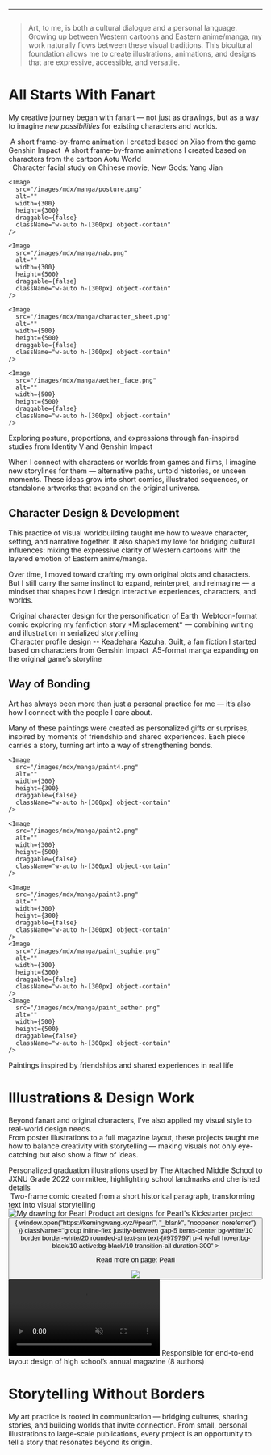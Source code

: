
---

<div className="flex">
<Image
  src="/images/mdx/manga/watermark.png"
  alt=""
  width={300}
  height={300}
  draggable={false}
  className="object-contain"
/>

> Art, to me, is both a cultural dialogue and a personal language. Growing up between Western cartoons and Eastern anime/manga, my work naturally flows between these visual traditions. This bicultural foundation allows me to create illustrations, animations, and designs that are expressive, accessible, and versatile.

</div>

# All Starts With Fanart  
My creative journey began with <Green>fanart</Green> — not just as drawings, but as a way to imagine *new possibilities* for existing characters and worlds.  
<div className="flex flex-col gap-5">
  <Image
    src="/images/mdx/manga/xiao_gif.gif"
    alt=""
    width={1000}
    height={600}
    draggable={false}
  />
  <Gray>
    A short frame-by-frame animation I created based on Xiao from the game <Link href="https://genshin.hoyoverse.com/en/">Genshin Impact</Link>
  </Gray>
  <Image
    src="/images/mdx/manga/eyes.gif"
    alt=""
    width={1000}
    height={600}
    draggable={false}
  />
  <Gray>
    A short frame-by-frame animations I created based on characters from the cartoon <Link href="https://aotu-world.fandom.com/wiki/AOTU_World_Wiki">Aotu World</Link>
  </Gray>
</div>

<div className="flex flex-col gap-5">
  <Image
    src="/images/mdx/manga/character1.png"
    alt=""
    width={1000}
    height={600}
    draggable={false}
  />
  <Image
    src="/images/mdx/manga/character2.png"
    alt=""
    width={1000}
    height={600}
    draggable={false}
  />
  <Gray>
    Character facial study on Chinese movie,
    <Link href="https://en.wikipedia.org/wiki/New_Gods:_Yang_Jian">New Gods: Yang Jian</Link>
  </Gray>
</div>

<div className="flex flex-col gap-5">
  <div className="rounded-lg flex bg-[#1d1c1c] p-5 overflow-auto gap-3 items-start">
    
    <Image
      src="/images/mdx/manga/posture.png"
      alt=""
      width={300}
      height={300} 
      draggable={false}
      className="w-auto h-[300px] object-contain"
    />
    
    <Image
      src="/images/mdx/manga/nab.png"
      alt=""
      width={300}
      height={500}
      draggable={false}
      className="w-auto h-[300px] object-contain"
    />
    
    <Image
      src="/images/mdx/manga/character_sheet.png"
      alt=""
      width={500}
      height={500}
      draggable={false}
      className="w-auto h-[300px] object-contain"
    />
    
    <Image
      src="/images/mdx/manga/aether_face.png"
      alt=""
      width={500}
      height={500}
      draggable={false}
      className="w-auto h-[300px] object-contain"
    />
    
  </div>
  <Gray>
  Exploring posture, proportions, and expressions through fan-inspired studies from <Link href="https://idv.163.com">Identity V</Link> and <Link href="https://genshin.hoyoverse.com/en/">Genshin Impact</Link>
  </Gray>

</div>

When I connect with characters or worlds from games and films, I imagine <Green>new storylines</Green> for them — alternative paths, untold histories, or unseen moments.
These ideas grow into short comics, illustrated sequences, or standalone artworks that expand on the original universe.

## Character Design & Development

This practice of <Green>visual worldbuilding</Green> taught me how to weave character, setting, and narrative together.
It also shaped my love for bridging cultural influences: mixing the expressive clarity of Western cartoons with the layered emotion of Eastern anime/manga.

Over time, I moved toward crafting my own original plots and characters. But I still carry the same instinct to expand, reinterpret, and reimagine — a mindset that shapes how I design interactive experiences, characters, and worlds.
<div className="flex gap-5">
  <div className="flex flex-col gap-5">
    <Image
      src="/images/mdx/manga/earth_character_sheet.png"
      alt=""
      width={1000}
      height={600}
      draggable={false}
    />
    <Gray>Original character design for the personification of Earth</Gray>
        <Image
      src="/images/mdx/manga/webtoon.png"
      alt=""
      width={1000}
      height={600}
      draggable={false}
    />
    <Gray>Webtoon-format comic exploring my fanfiction story *Misplacement* — combining writing and illustration in serialized storytelling</Gray>

  </div>
  <div className="flex flex-col gap-5">
    <Image
      src="/images/mdx/manga/kazuha_character_design.png"
      alt=""
      width={1000}
      height={600}
      draggable={false}
    />
    <Gray>
      Character profile design -- Keadehara Kazuha. Guilt, a fan fiction I
      started based on characters from <Link href="https://genshin.hoyoverse.com/en/">Genshin Impact</Link>
    </Gray>
        <Image
      src="/images/mdx/manga/manga1.png"
      alt=""
      width={1000}
      height={600}
      draggable={false}
    />
    <Gray>
      A5-format manga expanding on the original game’s storyline
    </Gray>

  </div>
</div>


## Way of Bonding
Art has always been more than just a personal practice for me — it’s also how I <Green>connect with the people I care about</Green>.

Many of these paintings were created as personalized gifts or surprises, inspired by moments of friendship and shared experiences. Each piece carries a story, turning art into a way of strengthening bonds.
<div className="flex flex-col gap-5">
  <div className="rounded-lg flex bg-[#1d1c1c] p-5 overflow-auto gap-3 items-start">
    
    <Image
      src="/images/mdx/manga/paint4.png"
      alt=""
      width={300}
      height={300} 
      draggable={false}
      className="w-auto h-[300px] object-contain"
    />
    
    <Image
      src="/images/mdx/manga/paint2.png"
      alt=""
      width={300}
      height={500}
      draggable={false}
      className="w-auto h-[300px] object-contain"
    />
    
    <Image
      src="/images/mdx/manga/paint3.png"
      alt=""
      width={300}
      height={300}
      draggable={false}
      className="w-auto h-[300px] object-contain"
    />
    <Image
      src="/images/mdx/manga/paint_sophie.png"
      alt=""
      width={300}
      height={300}
      draggable={false}
      className="w-auto h-[300px] object-contain"
    />
    <Image
      src="/images/mdx/manga/paint_aether.png"
      alt=""
      width={500}
      height={500}
      draggable={false}
      className="w-auto h-[300px] object-contain"
    />
    
  </div>
  <Gray>
Paintings inspired by friendships and shared experiences in real life  
</Gray>

</div>


# Illustrations & Design Work 
Beyond fanart and original characters, I’ve also applied my visual style to <Green>real-world design needs</Green>.  
From poster illustrations to a full magazine layout, these projects taught me how to balance creativity with storytelling — making visuals not only eye-catching but also show a flow of ideas.  

<div className="flex gap-5">
  <div className="flex flex-col gap-5">
    <Image
      src="/images/mdx/manga/illustration1.png"
      alt=""
      width={1000}
      height={600}
      draggable={false}
    />
  </div>
  <div className="flex flex-col gap-5">
    <Image
      src="/images/mdx/manga/illustration2.png"
      alt=""
      width={1000}
      height={600}
      draggable={false}
    />
  </div>
  <div className="flex flex-col gap-5">
    <Image
      src="/images/mdx/manga/illustration3.png"
      alt=""
      width={1000}
      height={600}
      draggable={false}
    />
  </div>
</div>
<Gray>Personalized graduation illustrations used by The Attached Middle School to JXNU Grade 2022 committee, highlighting school landmarks and cherished details</Gray>

<div className="flex flex-col gap-5">
    <Image
      src="/images/mdx/manga/illustration_school_manga.png"
      alt=""
      width={1000}
      height={600}
      draggable={false}
    />
    <Gray>Two-frame comic created from a short historical paragraph, transforming text into visual storytelling </Gray>
</div>

<div className="flex flex-col gap-5">
  <Image
    src="/images/mdx/pearl/product_doodles.png"
    alt="My drawing for Pearl"
    width={1000}
    height={600}
    draggable={false}
  />
  <Gray>Product art designs for Pearl's Kickstarter project</Gray>
  <button onClick={() => { window.open("https://kemingwang.xyz/#pearl", "_blank", "noopener, noreferrer") }} className="group inline-flex justify-between gap-5 items-center bg-white/10 border border-white/20 rounded-xl text-sm text-[#979797] p-4 w-full hover:bg-black/10 active:bg-black/10 transition-all duration-300" >
     <p>   Read more on page: Pearl</p>
    <img
        src="/images/nav/arrowdown.jpg"
        className="h-1 -rotate-90 transform transition-transform duration-200 group-hover:translate-x-[3px]"
    />
  </button>

</div>

<div className="flex flex-col gap-5 mb-5">
  <video autoPlay muted loop playsInline controls>
    <source src="/videos/magazine.webm" type="video/webm" />
    <source src="/videos/magazine.mp4" type="video/mp4" />
  </video>
<Gray>Responsible for end-to-end layout design of high school’s annual magazine (8 authors)</Gray>
</div>

# Storytelling Without Borders
My art practice is rooted in communication — bridging cultures, sharing stories, and building worlds that invite connection. From small, personal illustrations to large-scale publications, every project is an opportunity to tell a story that <Green>resonates beyond its origin</Green>.
